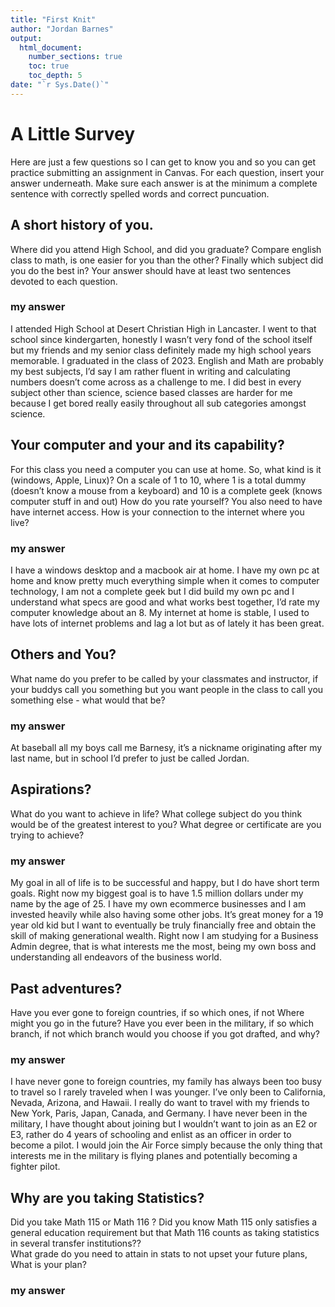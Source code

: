 ```yaml
---
title: "First Knit"
author: "Jordan Barnes"
output: 
  html_document:
    number_sections: true
    toc: true
    toc_depth: 5
date: "`r Sys.Date()`"   
---
```


# A Little Survey

Here are just a few questions so I can get to know you and so you can get practice submitting an assignment in Canvas.  For each question, insert your answer underneath. Make sure each answer is at the minimum a complete sentence with correctly spelled words and correct puncuation. 

## A short history of you.  
Where did you attend High School, and did you graduate? Compare english class to math, is one easier for you than the other? Finally which subject did you do the best in? Your answer should have at least two sentences devoted to each question.  
  
### my answer     
I attended High School at Desert Christian High in Lancaster. I went to that school since kindergarten, honestly I wasn't very fond of the school itself but my friends and my senior class definitely made my high school years memorable. I graduated in the class of 2023. English and Math are probably my best subjects, I’d say I am rather fluent in writing and calculating numbers doesn't come across as a challenge to me. I did best in every subject other than science, science based classes are harder for me because I get bored really easily throughout all sub categories amongst science.  

     


## Your computer and your and its capability?  
 For this class  you need a computer you can use at home.  So, what kind is it (windows, Apple, Linux)?  On a scale of 1 to 10, where 1 is a total dummy (doesn't know a mouse from a keyboard) and 10 is a complete geek (knows computer stuff in and out) How do you rate yourself?  You also need to have have internet access. How is your connection to the internet where you live?

### my answer   
I have a windows desktop and a macbook air at home. I have my own pc at home and know pretty much everything simple when it comes to computer technology, I am not a complete geek but I did build my own pc and I understand what specs are good and what works best together, I’d rate my computer knowledge about an 8. My internet at home is stable, I used to have lots of internet problems and lag a lot but as of lately it has been great.   
   

## Others and You?   
What name do you prefer to be called by your classmates and instructor, if your buddys call you something but you want people in the class to call you something else - what would that be? 

### my answer     
At baseball all my boys call me Barnesy, it’s a nickname originating after my last name, but in school I’d prefer to just be called Jordan.  
   
 




## Aspirations?   
What do you want to achieve in life?  What college subject do you think would be of the greatest interest to you? What degree or certificate are you trying to achieve?

### my answer     
My goal in all of life is to be successful and happy, but I do have short term goals. Right now my biggest goal is to have 1.5 million dollars under my name by the age of 25. I have my own ecommerce businesses and I am invested heavily while also having some other jobs. It's great money for a 19 year old kid but I want to eventually be truly financially free and obtain the skill of making generational wealth. Right now I am studying for a Business Admin degree, that is what interests me the most, being my own boss and understanding all endeavors of the business world.  
   
 




## Past adventures?  
Have you ever gone to foreign countries, if so which ones, if not Where might you go in the future?  Have you ever been in the military, if so which branch, if not which branch would you choose if you got drafted, and why?

### my answer     
I have never gone to foreign countries, my family has always been too busy to travel so I rarely traveled when I was younger. I’ve only been to California, Nevada, Arizona, and Hawaii. I really do want to travel with my friends to New York, Paris, Japan, Canada, and Germany. I have never been in the military, I have thought about joining but I wouldn’t want to join as an E2 or E3, rather do 4 years of schooling and enlist as an officer in order to become a pilot. I would join the Air Force simply because the only thing that interests me in the military is flying planes and potentially becoming a fighter pilot.  
   
  




## Why are you taking Statistics?  
Did you take Math 115 or Math 116 ?  Did you know Math 115 only satisfies a general education requirement but that Math 116 counts as taking statistics in several transfer institutions??  
What grade do you need to attain in stats to not upset your future plans, What is your plan?  
 

### my answer
   
 






  




